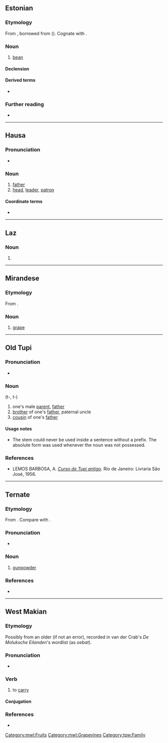 {{also|Ubá}}
==Estonian==

===Etymology===
From {{inh|et|fiu-fin-pro|*upa}}, borrowed from {{der|et|bat-pro}} ({{cog|lv|pupa}}). Cognate with {{cog|liv|pubā}}.  {{etystub|et}}

===Noun===
{{et-noun|oa|uba}}

# [[bean]]

====Declension====
{{et-decl-tuba|u|b||a}}

====Derived terms====
* {{l|et|kohviuba}}

===Further reading===
* {{R:Sõnaveeb}}

{{c|et|Legumes|Vegetables}}

----

==Hausa==

===Pronunciation===
* {{ha-IPA|ùbā}}

===Noun===
{{ha-noun|m|ùbā|ùbànnī}}

# [[father]]
# [[head]], [[leader]], [[patron]]

====Coordinate terms====
* {{l|ha|uwā}}

{{topics|ha|Family}}

----

==Laz==

===Noun===
{{head|lzz|noun}} {{tlb|lzz|Atina|Vizha|Artasheni|Vitse-Arkabi|Khopa-Batumi}}

# {{spelling of|lzz|Latin|უბა}}

{{C|lzz|Anatomy}}

----

==Mirandese==

===Etymology===
From {{inh|mwl|la|ūva}}.

===Noun===
{{head|mwl|noun|g=f|plural|ubas}}

# [[grape]]

[[Category:mwl:Fruits]]
[[Category:mwl:Grapevines]]

----

==Old Tupi==

===Pronunciation===
* {{IPA|tpw|/ˈʔuβ̞a/|/ˈtuβ̞a/}}

===Noun===
{{head|tpw|noun}} (t-, t-)

# one's male [[parent]], [[father]]
# [[brother]] of one's [[father]], paternal uncle
# [[cousin]] of one's [[father]]

====Usage notes====
* The stem {{m|tpw||uba}} could never be used inside a sentence without a prefix. The absolute form {{m|tpw|tuba}} was used whenever the noun was not possessed.

===References===
* LEMOS BARBOSA, A. ''[http://biblio.etnolinguistica.org/barbosa-1956-curso Curso de Tupi antigo]''. Rio de Janeiro: Livraria São José, 1956.

[[Category:tpw:Family]]

----

==Ternate==

===Etymology===
From {{der|tft|ms|ubat|t=gunpowder}}. Compare with {{cog|id|obat}}.

===Pronunciation===
* {{IPA|tft|/ˈu.ba/}}

===Noun===
{{tft-noun}}

# [[gunpowder]]

===References===
* {{R:tft:Hayami-Allen:2001}}

----

==West Makian==

===Etymology===
Possibly from an older {{m|mqs|ubat}} (if not an error), recorded in van der Crab's ''De Moluksche Eilanden'''s wordlist (as ''oebat'').

===Pronunciation===
* {{IPA|mqs|/ˈu.ba/}}

===Verb===
{{head|mqs|verb}}

# {{lb|mqs|transitive}} to [[carry]]

====Conjugation====
{{mqs-conj|1}}

===References===
* {{R:mqs:Voorhoeve:1982}}